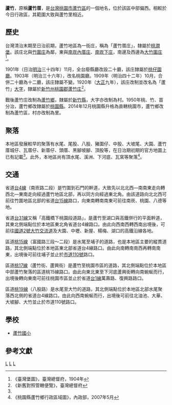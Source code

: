 {{noteTA
|1 = zh-cn:庄; zh-hk:庄; zh-tw:庄;
}}
'''蘆竹'''，原稱'''蘆竹厝'''，是[[台灣|台灣]][[桃園市|桃園市]][[蘆竹區|蘆竹區]]的一個地名，位於該區中部偏西。相較於今日行政區，其範圍大致與蘆竹里相近。

==歷史==
台灣清治末期至日治前期，蘆竹地區為一街庄，稱為「蘆竹厝庄」，隸屬於[[桃澗堡|桃澗堡]]。該庄北與[[竹圍_(桃園市)|竹圍庄]]為鄰，東與[[南崁內厝庄|南崁內厝庄]]、[[南崁下庄|南崁下庄]]，南邊及西邊為[[大竹圍庄|大竹圍庄]]<ref name="臺灣堡圖">《臺灣堡圖》，臺灣總督府，1904年</ref>。

1901年（日治[[明治|明治]]三十四年）11月，全台廢縣廳改設二十廳，該庄隸屬於[[桃仔園廳|桃仔園廳]]。1903年（明治三十六年），改名桃園廳。1909年（明治四十二年）10月，合併二十廳為十二廳，該庄隸屬不變。1920年（[[大正|大正]]九年），該庄改制並改名為「蘆竹」[[大字|大字]]，隸屬於[[新竹州|新竹州]][[桃園郡|桃園郡]][[蘆竹庄|蘆竹庄]]<ref>《新舊對照管轄便覽》，臺灣總督府</ref>。

戰後蘆竹庄改制為[[蘆竹鄉|蘆竹鄉]]，隸屬於[[新竹縣|新竹縣]]，大字亦改制為村。1950年桃、竹、苗分治，蘆竹鄉改隸屬於[[桃園縣|桃園縣]]。2014年12月桃園縣升格為直轄桃園市，蘆竹鄉改制為蘆竹區，村亦改制為里。

==聚落==
本地區發展較早的聚落有水尾、尾股、八股、豬圍仔、中股、大坡尾、大園、蘆竹厝城仔、瓦厝仔、新厝仔、頭厝、黑腳坡腳、頂股等，在日治期初期的官方地圖上已有記載<ref name="臺灣堡圖"/>。此外，本地區尚有頂水尾、溪洲、下河底、瓦窯等聚落<ref>《桃園縣蘆竹鄉行政區域圖》，內政部，2007年5月</ref>。

==交通==
省道[[台4線|台4線]]（南崁路二段）是竹圍到石門的幹道，大致先以北北西—南南東走向轉西北—東南走向經過蘆竹地區北部，再以同方向經過東北角。由該道路向北北西可前往竹圍地區北部的省道[[台15線|台15線]]路口，向東南轉南南東可前往南崁、桃園、八德等地。

省道[[台31線|台31線]]又稱「高鐵橋下桃園段道路」，是蘆竹至湖口與高鐵併行的平面幹道，其東北側端點位於本地區東北角省道台4線路口。由此向西南西轉西南出境後，可前往[[國道二號_(中華民國)|國道2號]][[大竹交流道|大竹交流道]]及大園、中壢、新屋、楊梅、湖口的高鐵沿線各地。

區道[[桃15線|桃15線]]（富國路三段～二段）是水尾至埔子的道路，也是本地區主要的縱貫道路，其北側端點位於本地區東北部省道台4線路口。由此向南轉南南西再轉南南東，出境後可前往埔子並止於[[市道110號|市道110號]]路口。

區道[[桃17線|桃17線]]（蘆竹街、蘆興街）是蘆竹至桃園市區的道路，其北側端點位於本地區中部蘆竹聚落的區道桃15線路口。由此向東北東至下河底蘆興街轉向南蜿蜒而行，出境後轉向東南可前往桃園市區並止於省道[[台1線|台1線]]萬壽路、復興路路口。

區道[[桃19線|桃19線]]（八股路）是水尾至大竹的道路，其北側端點位於本地區北部水尾聚落西北側的省道台4線路口。由此向西南蜿蜒而行，出境後可前往北油池、大華、大坡腳、大竹並止於市道110號路口。

==學校==
*[[蘆竹國小|蘆竹國小]]

==參考文獻==
{{reflist}}

{{桃園郡}}

[[Category:蘆竹區地名|L]]
[[Category:蘆竹庄大字|L]]  
[[Category:桃澗堡|L]]